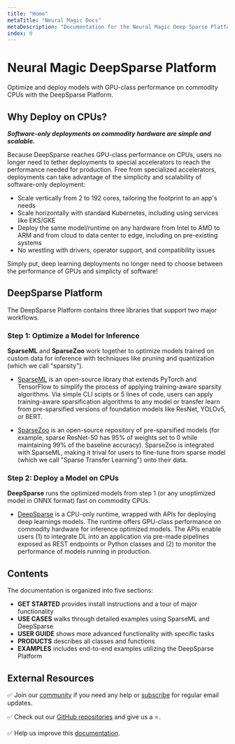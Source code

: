 ```yaml
---
title: "Home"
metaTitle: "Neural Magic Docs"
metaDescription: "Documentation for the Neural Magic Deep Sparse Platform: a suite of software components to train and deploy sparsified deep learning models performantly on your data"
index: 0
---
```


# Neural Magic DeepSparse Platform

Optimize and deploy models with GPU-class performance on commodity CPUs with the DeepSparse Platform.

## Why Deploy on CPUs?

***Software-only deployments on commodity hardware are simple and scalable.***

Because DeepSparse reaches GPU-class performance on CPUs, users no longer need to tether deployments to special
accelerators to reach the performance needed for production. Free from specialized accelerators, deployments can take advantage 
of the simplicity and scalability of software-only deployment:
- Scale vertically from 2 to 192 cores, tailoring the footprint to an app's needs
- Scale horizontally with standard Kubernetes, including using services like EKS/GKE
- Deploy the same model/runtime on any hardware from Intel to AMD to ARM and from cloud to data center to edge, including on pre-existing systems
- No wrestling with drivers, operator support, and compatibility issues

Simply put, deep learning deployments no longer need to choose between the performance of GPUs and simplicty of software!

## DeepSparse Platform

The DeepSparse Platform contains three libraries that support two major workflows.

### Step 1: Optimize a Model for Inference

**SparseML** and **SparseZoo** work together to optimize models trained on custom data for inference with
techniques like pruning and quantization (which we call "sparsity").

- [SparseML](/products/sparseml) is an open-source library that extends PyTorch and TensorFlow to simplify the process of 
  applying training-aware sparsity algorithms. Via simple CLI scipts or 5 lines of code, users can apply training-aware 
  sparsification algorithms to any model or transfer learn from pre-sparsified versions of foundation models 
  like ResNet, YOLOv5, or BERT.

- [SparseZoo](/products/sparsezoo) is an open-source repository of pre-sparsified models
  (for example, sparse ResNet-50 has 95% of weights set to 0 while maintaining 99% of the baseline accuracy). SparseZoo is integrated with 
  SparseML, making it trival for users to fine-tune from sparse model (which we call "Sparse Transfer Learning") onto their data.

### Step 2: Deploy a Model on CPUs

**DeepSparse** runs the optimized models from step 1 (or any unoptimized model in ONNX format) fast on commodity CPUs.

- [DeepSparse](/products/deepsparse) is a CPU-only runtime, wrapped with APIs for deploying deep learnings models. 
  The runtime offers GPU-class performance on commodity hardware for inference optimized models. 
  The APIs enable users (1) to integrate DL into an application via pre-made pipelines exposed as REST endpoints
  or Python classes and (2) to monitor the performance of models running in production.

## Contents

The documentation is organized into five sections:

- **GET STARTED** provides install instructions and a tour of major functionality
- **USE CASES** walks through detailed examples using SparseML and DeepSparse
- **USER GUIDE** shows more advanced functionality with specific tasks
- **PRODUCTS** describes all classes and functions
- **EXAMPLES** includes end-to-end examples utilizing the DeepSparse Platform

## External Resources

✅ Join our [community](https://join.slack.com/t/discuss-neuralmagic/shared_invite/zt-q1a1cnvo-YBoICSIw3L1dmQpjBeDurQ) if you need any help
or [subscribe](https://neuralmagic.com/deep-sparse-community/#subscribe) for regular email updates.

✅ Check out our [GitHub repositories](https://github.com/neuralmagic) and give us a ⭐.

✅ Help us improve this [documentation](https://github.com/neuralmagic/docs).
